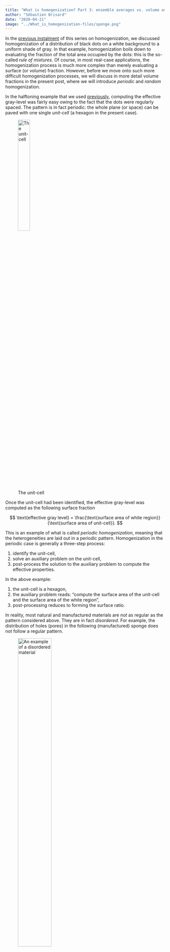 ```yaml
---
title: "What is homogenization? Part 3: ensemble averages vs. volume averages"
author: "Sébastien Brisard"
date: "2020-04-21"
image: "../What_is_homogenization-files/sponge.png"
---
```


In the [previous instalment](../20200408-What_is_homogenization-02/index.qmd) of
this series on homogenization, we discussed homogenization of a distribution of
black dots on a white background to a uniform shade of gray. In that example,
homogenization boils down to evaluating the fraction of the total area occupied
by the dots: this is the so-called *rule of mixtures*. Of course, in most
real-case applications, the homogenization process is much more complex than
merely evaluating a surface (or volume) fraction. However, before we move onto
such more difficult homogenization processes, we will discuss in more detail
volume fractions in the present post, where we will introduce *periodic* and
*random* homogenization.

In the halftoning example that we used
[previously](../20200408-What_is_homogenization-02/index.qmd), computing the
effective gray-level was fairly easy owing to the fact that the dots were
regularly spaced. The pattern is in fact periodic: the whole plane (or space)
can be paved with one single *unit-cell* (a hexagon in the present case).

![The unit-cell](../What_is_homogenization-files/unit-cell.png){width=30%}

Once the unit-cell had been identified, the effective gray-level was computed as
the following surface fraction

$$
\text{effective gray level} = \frac{\text{surface area of white region}}{\text{surface area of unit-cell}}.
$$

This is an example of what is called *periodic homogenization*, meaning that the
heterogeneities are laid out in a periodic pattern. Homogenization in the
periodic case is generally a three-step process:

1. identify the unit-cell,
2. solve an auxiliary problem on the unit-cell,
3. post-process the solution to the auxiliary problem to compute the effective
   properties.

In the above example:

1. the unit-cell is a hexagon,
2. the auxiliary problem reads: “compute the surface area of the unit-cell and
   the surface area of the white region”,
3. post-processing reduces to forming the surface ratio.

In reality, most natural and manufactured materials are *not* as regular as the
pattern considered above. They are in fact *disordered*. For example, the
distribution of holes (pores) in the following (manufactured) sponge does not
follow a regular pattern.

![An example of a disordered material](../What_is_homogenization-files/sponge.png){width=50%}

So, how do we move from the simple, periodic case to the more realistic,
disordered case? The keyword is: “random process”. We *assume* that the material
at hand is the result of a random process. I must insist, here: this is an
assumption, and wording does matter. What we truly have is a disordered material
(meaning that it's all very messy in here). Representing this disordered
material as the result of a random process is a *modelling assumption*. It
implies some kind of reproducibility, in the sense that the same random process
can be reproduced many times, each time resulting in what we will call a new
*realization* of essentially the same disordered material. The realizations are
indeed different, but (very losely speaking) they carry the “same kind of
randomness” (they look similar). The important consequence of this assumption is
that it is possible to describe the disordered material statistically. This is
illustrated below with the sponge shown previously.

In the case of the sponge, reproducibility is in fact a highly desirable
feature, since the manufacturer wants to insure the quality of his product
remains constant. To do so, he keeps the conditions (raw materials, temperature,
relative humidity, …) identical. Describing the sponge as a random process is
extremely natural in that case.

It is time to formalize the above discussion. To do so, we rely on the sponge
and make the simplifying assumption that the solid (yellow) phase is
homogeneous. Then, the disordered material is fully described by the indicator
function $\chi(\vec x)$ of the solid phase: $\chi(\vec x)=1$ if $\vec x$ belongs
to the solid phase, $\chi(\vec x)=0$ otherwise. Of course, the indicator
function $\chi$ is different for each new realization. This is acknowleged by
the introduction of a second argument to the function $\chi$, namely: $\omega.$
This argument is formal, it refers to the realization (see also the Wikipedia
page on [random variables](https://en.wikipedia.org/wiki/Random_variable)). To
sum up: the microstructure of the sponge is defined by the function $\chi(\vec
x, \omega)$, where $\vec x$ is the observation point and $\omega$ is the
realization. By freezing each of these two parameters in turn, we will define
two kinds of averages of $\chi$.

Let us assume that you pay a visit to the sponge manufacturer and get permission
to look at all sponges that were produced this day. For each of these sponges,
you carry out the following experiment: “observe the content (solid or void) at
a fixed point (say, the center of the top face)”. In other words, for fixed
$\vec x$, you measure $\chi(\vec x, \omega_1), \ldots, \chi(\vec x, \omega_N)$,
where $\omega_1,\ldots, \omega_N$ denote the sponges under scrutiny. The
empirical probability that point $\vec x$ belongs to the solid phase is

$$
P[\chi(\vec x, \omega)=1]=\frac1N\sum_{i=1}^N\chi(\vec x, \omega_i).
$$

The above probability can also be seen as the expectation of $\chi(\vec x,
\omega)$, for fixed observation point $\vec x$

$$
\mathbb{E}(\chi)(\vec x)=0\times P[\chi(\vec x, \omega)=0]+1\times P[\chi(\vec x, \omega)=1],
$$

and it results from the above discussion that $\mathbb E(\chi)(\vec x)$ is the
“frequency of occurence” of the solid phase at point $\vec x$. Note that this
ensemble average depends in theory on the observation point $\vec x$. However,
we will only consider in the present series random materials that are
statistically *homogeneous*. For such materials $\mathbb E(\chi)(\vec x)$ is a
constant that does not depend on the observation point[^1]. Homogeneity is an
important property: it means that, statistically speaking, all points are
equivalent (they carry the “same randomness”). For statistically homogeneous
materials, we will write $\mathbb E(\chi)$ rather than $\mathbb E(\chi)(\vec
x)$, since the observation point $\vec x$ is irrelevant.

[^1]: The material is homogeneous if *all* its correlation functions of any order $n$ are translation invariant, that is $\mathbb E[\chi(\vec x_1+\vec r)\cdots\chi(\vec x_n+\vec r)]=\mathbb E[\chi(\vec x_1)\cdots\chi(\vec x_n)]$ for all observation points $\vec x_1, \ldots, \vec x_n$ and translations $\vec r$.

The ensemble average $\mathbb E(\chi)$ was obtained above by freezing the first
variable $\vec x$ in $\chi(\vec x, \omega)$. We now freeze the second variable,
$\omega.$ Let us assume that, before taking leave from the manufacturer, you
took *one* sponge with you. Back home from the sponge factory, you decide to
observe the sponge at $N$ points $\vec x_1, \ldots, \vec x_N$. These points are
regularly spaced on a 3D grid. In other words, you measure $\chi(\vec x_i,
\omega)$ for $i=1, \ldots, N$ ($N$ is now the number of points, not the number
of samples). The following average

$$\frac 1N\sum_{i=1}^N\chi(\vec x_i, \omega)$$

is an estimate of the fraction of points that are located in the solid phase. In
the limit of very dense 3D grids, the above sum converges to an integral

$$\frac 1N\sum_{i=1}^N\chi(\vec x_i, \omega)\to\frac 1V\int_{\Omega}\chi(\vec x, \omega)\,\mathrm{d} V,$$

where $\Omega$ denotes the domain occupied by the sponge, and $V$ its
volume. This quantity is the *volume average* $\langle\chi\rangle(\omega)$ of
$\chi$

$$\langle\chi\rangle(\omega)=\frac1V\int_{\Omega}\chi(\vec x, \omega)\,\mathrm{d} V.$$

The volume average depends on the realization $\omega$: in other words, the
volume fraction of solid may vary from one sponge to another. However, we do
know intuitively that for sufficiently large sponges, the volume average will in
fact *not* depend on the realization. This property is not universal, though. It
characterizes so-called *ergodic* materials. Very roughly speaking, for ergodic
materials, volume averages over large domains converge to the ensemble average

$$\lim_{V\to+\infty}\frac1V\int_{\Omega}\chi(\vec x, \omega)\,\mathrm{d} V\to\mathbb E(\chi).$$

This limit is sometimes called the *thermodynamic limit*. It will always be
assumed in this series that the materials considered are ergodic.

## Conclusion

This post was a small detour on our way to homogenization. We previously
introduced homogenization of a *periodic* microstructure, while what we really
would like to define is homogenization of *disordered*
microstructures. Modelling such disordered microstructures as random processes,
we were able to define two kinds of averages of a quantity: the *ensemble
average* over the realizations (the observation point being fixed) and the
*volume average* over the domain (the realization being fixed). For
statistically homogeneous materials, the ensemble average does not depend on the
observation point. Furthermore, for ergodic materials, the volume average over a
large domain coincides with the ensemble average.

In the [next post](../20201208-What_is_homogenization-04/index.qmd), we will
consider our first homogenization example.

<!-- Local Variables: -->
<!-- fill-column: 80 -->
<!-- coding: utf-8 -->
<!-- End: -->
